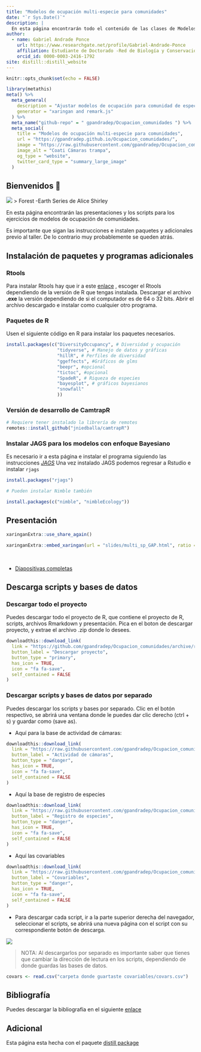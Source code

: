 ```yaml
---
title: "Modelos de ocupación multi-especie para comunidades"
date: "`r Sys.Date()`"
description: |
  En esta página encontrarán todo el contenido de las clases de Modelos de ocupación para comunidades.
author:
  - name: Gabriel Andrade Ponce
    url: https://www.researchgate.net/profile/Gabriel-Andrade-Ponce 
    affiliation: Estudiante de Doctorado -Red de Biología y Conservación de Vertebrados - INECOL
    orcid_id: 0000-0003-2416-1792
site: distill::distill_website
---
```


```r
knitr::opts_chunk$set(echo = FALSE)

library(metathis)
meta() %>%
  meta_general(
    description = "Ajustar modelos de ocupación para comunidad de especies con Diversityoccupancy y CamtrapR",
    generator = "xaringan and remark.js"
  ) %>% 
  meta_name("github-repo" = " gpandradep/Ocupacion_comunidades ") %>% 
  meta_social(
    title = "Modelos de ocupación multi-especie para comunidades",
    url = "https://gpandradep.github.io/Ocupacion_comunidades/",
    image = "https://raw.githubusercontent.com/gpandradep/Ocupacion_comunidades/main/img/coati.jpg",
    image_alt = "Coati Cámaras trampa",
    og_type = "website",
    twitter_card_type = "summary_large_image"
  )

```

## Bienvenidos 🙌

![](img/divers.jpg)
> Forest -Earth Series de Alice Shirley

En esta página encontrarán las presentaciones y los scripts para los ejercicios de modelos de ocupación de comunidades.

Es importante que sigan las instrucciones e instalen paquetes y adicionales previo al taller. De lo contrario muy probablemente se queden atrás.

## Instalación de paquetes y programas adicionales

### Rtools

Para instalar Rtools hay que ir a este [enlace](https://cran.r-project.org/bin/windows/Rtools/) , escoger el Rtools dependiendo de la versión de R que tengas instalada. Descargar el archivo **.exe** la versión dependiendo de si el computador es de 64 o 32 bits. Abrir el archivo descargado e instalar como cualquier otro programa.

### Paquetes de R

Usen el siguiente código en R para instalar los paquetes necesarios.

```r
install.packages(c("DiversityOccupancy", # Diversidad y ocupación
                   "tidyverse", # Manejo de datos y gráficas
                   "hillR", # Perfiles de diversidad
                   "ggeffects", #Gráficos de glms
                   "beepr", #opcional 
                   "tictoc", #opcional
                   "SpadeR", # Riqueza de especies
                   "bayesplot", # gráficos bayesianos
                   "snowfall"
                   ))
```

### Versión de desarrollo de CamtrapR

```r
# Requiere tener instalado la librería de remotes
remotes::install_github("jniedballa/camtrapR")
```


### Instalar JAGS para los modelos con enfoque Bayesiano

Es necesario ir a esta página e instalar el programa siguiendo las instrucciones
*[JAGS](https://sourceforge.net/projects/mcmc-jags/files/)*
Una vez instalado JAGS podemos regresar a Rstudio e instalar `rjags` 

```r
install.packages("rjags")

# Pueden instalar Nimble también

install.packages(c("nimble", "nimbleEcology"))

```


## Presentación

```r
xaringanExtra::use_share_again()
```

```r
xaringanExtra::embed_xaringan(url = "slides/multi_sp_GAP.html", ratio = "16:9")
```
\

+ [Diapositivas completas](slides/multi_sp_GAP.html)


## Descarga scripts y bases de datos

### Descargar todo el proyecto

Puedes descargar todo el proyecto de R, que contiene el proyecto de R, scripts, archivos Rmarkdown y presentación. Pica en el boton de descargar proyecto, y extrae el archivo .zip donde lo desees.

```r
downloadthis::download_link(
  link = "https://github.com/gpandradep/Ocupacion_comunidades/archive/refs/heads/main.zip",
  button_label = "Descargar proyecto",
  button_type = "primary",
  has_icon = TRUE,
  icon = "fa fa-save",
  self_contained = FALSE
)

```

### Descargar scripts y bases de datos por separado

Puedes descargar los scripts y bases por separado. Clic en el botón respectivo, se abrirá una ventana donde le puedes dar clic derecho (ctrl + s) y guardar como (save as).

- Aquí para la base de actividad de cámaras:

```r
downloadthis::download_link(
  link = "https://raw.githubusercontent.com/gpandradep/Ocupacion_comunidades/main/Data/Survey/CTtable_OC.csv",
  button_label = "Actividad de cámaras",
  button_type = "danger",
  has_icon = TRUE,
  icon = "fa fa-save",
  self_contained = FALSE
)
```

- Aquí la base de registro de especies

```r
downloadthis::download_link(
  link = "https://raw.githubusercontent.com/gpandradep/Ocupacion_comunidades/main/Data/Survey/recordTable_OC.csv",
  button_label = "Registro de especies",
  button_type = "danger",
  has_icon = TRUE,
  icon = "fa fa-save",
  self_contained = FALSE
)
```

- Aquí las covariables

```r
downloadthis::download_link(
  link = "https://raw.githubusercontent.com/gpandradep/Ocupacion_comunidades/main/Data/Covs/stdcovs_OC.csv",
  button_label = "Covariables",
  button_type = "danger",
  has_icon = TRUE,
  icon = "fa fa-save",
  self_contained = FALSE
)
```

- Para descargar cada script, ir a la parte superior derecha del navegador, seleccionar el scripts, se abrirá una nueva página con el script con su correspondiente botón de descarga.

![](img/scripts_ints.jpg)

> NOTA: Al descargarlos por separado es importante saber que tienes que cambiar la dirección de lectura en los scripts, dependiendo de donde guardas las bases de datos.

```r
covars <- read.csv("carpeta donde guartaste covariables/covars.csv")
```


## Bibliografía

Puedes descargar la bibliografía en el siguiente [enlace](https://drive.google.com/file/d/149D4DUB0MLrkVTGStQUO9TtACr3Bt5SC/view?usp=sharing)


## Adicional {.appendix}

Esta página esta hecha con el paquete [distill package](https://rstudio.github.io/distill/)